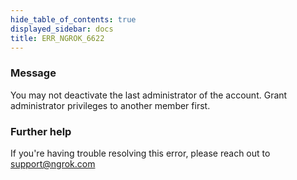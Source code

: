 ```yaml
---
hide_table_of_contents: true
displayed_sidebar: docs
title: ERR_NGROK_6622
---
```


### Message

You may not deactivate the last administrator of the account. Grant administrator privileges to another member first.

### Further help

If you're having trouble resolving this error, please reach out to [support@ngrok.com](mailto:support@ngrok.com?subject=Help%20with%20ERR_NGROK_6622)

